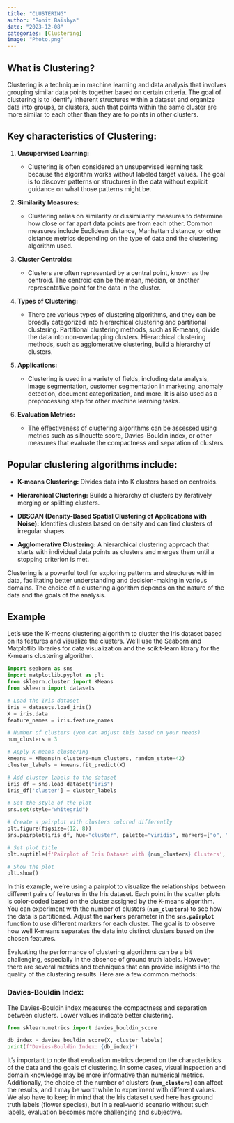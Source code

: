 ```yaml
---
title: "CLUSTERING"
author: "Ronit Baishya"
date: "2023-12-08"
categories: [Clustering]
image: "Photo.png"
---
```


## What is Clustering?

Clustering is a technique in machine learning and data analysis that involves grouping similar data points together based on certain criteria. The goal of clustering is to identify inherent structures within a dataset and organize data into groups, or clusters, such that points within the same cluster are more similar to each other than they are to points in other clusters.

## Key characteristics of Clustering:

1.  **Unsupervised Learning:**

    -   Clustering is often considered an unsupervised learning task because the algorithm works without labeled target values. The goal is to discover patterns or structures in the data without explicit guidance on what those patterns might be.

2.  **Similarity Measures:**

    -   Clustering relies on similarity or dissimilarity measures to determine how close or far apart data points are from each other. Common measures include Euclidean distance, Manhattan distance, or other distance metrics depending on the type of data and the clustering algorithm used.

3.  **Cluster Centroids:**

    -   Clusters are often represented by a central point, known as the centroid. The centroid can be the mean, median, or another representative point for the data in the cluster.

4.  **Types of Clustering:**

    -   There are various types of clustering algorithms, and they can be broadly categorized into hierarchical clustering and partitional clustering. Partitional clustering methods, such as K-means, divide the data into non-overlapping clusters. Hierarchical clustering methods, such as agglomerative clustering, build a hierarchy of clusters.

5.  **Applications:**

    -   Clustering is used in a variety of fields, including data analysis, image segmentation, customer segmentation in marketing, anomaly detection, document categorization, and more. It is also used as a preprocessing step for other machine learning tasks.

6.  **Evaluation Metrics:**

    -   The effectiveness of clustering algorithms can be assessed using metrics such as silhouette score, Davies-Bouldin index, or other measures that evaluate the compactness and separation of clusters.

## Popular clustering algorithms include:

-   **K-means Clustering:** Divides data into K clusters based on centroids.

-   **Hierarchical Clustering:** Builds a hierarchy of clusters by iteratively merging or splitting clusters.

-   **DBSCAN (Density-Based Spatial Clustering of Applications with Noise):** Identifies clusters based on density and can find clusters of irregular shapes.

-   **Agglomerative Clustering:** A hierarchical clustering approach that starts with individual data points as clusters and merges them until a stopping criterion is met.

Clustering is a powerful tool for exploring patterns and structures within data, facilitating better understanding and decision-making in various domains. The choice of a clustering algorithm depends on the nature of the data and the goals of the analysis.

## Example

Let's use the K-means clustering algorithm to cluster the Iris dataset based on its features and visualize the clusters. We'll use the Seaborn and Matplotlib libraries for data visualization and the scikit-learn library for the K-means clustering algorithm.

```python
import seaborn as sns
import matplotlib.pyplot as plt
from sklearn.cluster import KMeans
from sklearn import datasets

# Load the Iris dataset
iris = datasets.load_iris()
X = iris.data
feature_names = iris.feature_names

# Number of clusters (you can adjust this based on your needs)
num_clusters = 3

# Apply K-means clustering
kmeans = KMeans(n_clusters=num_clusters, random_state=42)
cluster_labels = kmeans.fit_predict(X)

# Add cluster labels to the dataset
iris_df = sns.load_dataset("iris")
iris_df['cluster'] = cluster_labels

# Set the style of the plot
sns.set(style="whitegrid")

# Create a pairplot with clusters colored differently
plt.figure(figsize=(12, 8))
sns.pairplot(iris_df, hue="cluster", palette="viridis", markers=["o", "s", "D"])

# Set plot title
plt.suptitle(f'Pairplot of Iris Dataset with {num_clusters} Clusters', y=1.02)

# Show the plot
plt.show()

```

In this example, we're using a pairplot to visualize the relationships between different pairs of features in the Iris dataset. Each point in the scatter plots is color-coded based on the cluster assigned by the K-means algorithm. You can experiment with the number of clusters (**`num_clusters`**) to see how the data is partitioned. Adjust the **`markers`** parameter in the **`sns.pairplot`** function to use different markers for each cluster. The goal is to observe how well K-means separates the data into distinct clusters based on the chosen features.

Evaluating the performance of clustering algorithms can be a bit challenging, especially in the absence of ground truth labels. However, there are several metrics and techniques that can provide insights into the quality of the clustering results. Here are a few common methods:

### **Davies-Bouldin Index:**

The Davies-Bouldin index measures the compactness and separation between clusters. Lower values indicate better clustering.

```python
from sklearn.metrics import davies_bouldin_score

db_index = davies_bouldin_score(X, cluster_labels)
print(f"Davies-Bouldin Index: {db_index}")

```

It's important to note that evaluation metrics depend on the characteristics of the data and the goals of clustering. In some cases, visual inspection and domain knowledge may be more informative than numerical metrics. Additionally, the choice of the number of clusters (**`num_clusters`**) can affect the results, and it may be worthwhile to experiment with different values. We also have to keep in mind that the Iris dataset used here has ground truth labels (flower species), but in a real-world scenario without such labels, evaluation becomes more challenging and subjective.
